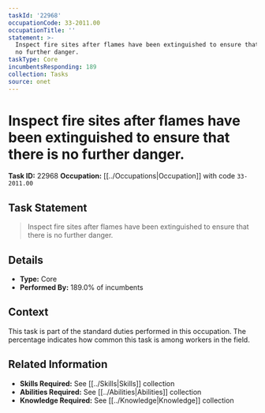 ```yaml
---
taskId: '22968'
occupationCode: 33-2011.00
occupationTitle: ''
statement: >-
  Inspect fire sites after flames have been extinguished to ensure that there is
  no further danger.
taskType: Core
incumbentsResponding: 189
collection: Tasks
source: onet
---
```

# Inspect fire sites after flames have been extinguished to ensure that there is no further danger.

**Task ID:** 22968
**Occupation:** [[../Occupations|Occupation]] with code `33-2011.00`

## Task Statement

> Inspect fire sites after flames have been extinguished to ensure that there is no further danger.

## Details

- **Type:** Core
- **Performed By:** 189.0% of incumbents

## Context

This task is part of the standard duties performed in this occupation. The percentage indicates how common this task is among workers in the field.

## Related Information

- **Skills Required:** See [[../Skills|Skills]] collection
- **Abilities Required:** See [[../Abilities|Abilities]] collection
- **Knowledge Required:** See [[../Knowledge|Knowledge]] collection
